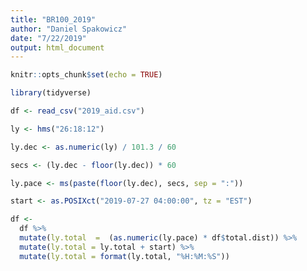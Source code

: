 ```yaml
---
title: "BR100_2019"
author: "Daniel Spakowicz"
date: "7/22/2019"
output: html_document
---
```


```r
knitr::opts_chunk$set(echo = TRUE)

library(tidyverse)
```

```r
df <- read_csv("2019_aid.csv")
```


```r
ly <- hms("26:18:12")

ly.dec <- as.numeric(ly) / 101.3 / 60

secs <- (ly.dec - floor(ly.dec)) * 60

ly.pace <- ms(paste(floor(ly.dec), secs, sep = ":"))

start <- as.POSIXct("2019-07-27 04:00:00", tz = "EST")

df <-
  df %>%
  mutate(ly.total  =  (as.numeric(ly.pace) * df$total.dist)) %>%
  mutate(ly.total = ly.total + start) %>%
  mutate(ly.total = format(ly.total, "%H:%M:%S"))
```
